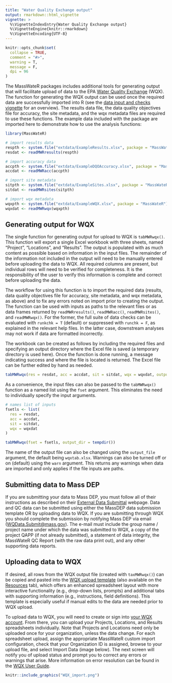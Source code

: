 ```yaml
---
title: "Water Quality Exchange output"
output: rmarkdown::html_vignette
vignette: >
  %\VignetteIndexEntry{Water Quality Exchange output}
  %\VignetteEngine{knitr::rmarkdown}
  %\VignetteEncoding{UTF-8}
---
```


```r
knitr::opts_chunk$set(
  collapse = TRUE,
  comment = "#>",
  warning = T, 
  message = F, 
  dpi = 96
)
```

The MassWateR packages includes additional tools for generating output that will facilitate upload of data to the EPA [Water Quality Exchange](https://www.epa.gov/waterdata/water-quality-data){target="_blank"} (WQX).  The function for generating the WQX output can be used once the required data are successfully imported into R (see the [data input and checks vignette](https://massbays-tech.github.io/MassWateR/articles/inputs.html) for an overview).  The results data file, the data quality objectives file for accuracy, the site metadata, and the wqx metadata files are required to use these functions.  The example data included with the package are imported here to demonstrate how to use the analysis functions:

```r
library(MassWateR)

# import results data
respth <- system.file("extdata/ExampleResults.xlsx", package = "MassWateR")
resdat <- readMWRresults(respth)

# import accuracy data
accpth <- system.file("extdata/ExampleDQOAccuracy.xlsx", package = "MassWateR")
accdat <- readMWRacc(accpth)

# import site metadata
sitpth <- system.file("extdata/ExampleSites.xlsx", package = "MassWateR")
sitdat <- readMWRsites(sitpth)

# import wqx metadata
wqxpth <- system.file("extdata/ExampleWQX.xlsx", package = "MassWateR")
wqxdat <- readMWRwqx(wqxpth)
```

## Generating output for WQX

The single function for generating output for upload to WQX is `tabMWRwqx()`.  This function will export a single Excel workbook with three sheets, named "Project", "Locations", and "Results". The output is populated with as much content as possible based on information in the input files.  The remainder of the information not included in the output will need to be manually entered before uploading the data to WQX.  All required columns are present, but individual rows will need to be verified for completeness.  It is the responsibility of the user to verify this information is complete and correct before uploading the data. 

The workflow for using this function is to import the required data (results, data quality objectives file for accuracy, site metadata, and wqx metadata, as above) and to fix any errors noted on import prior to creating the output. The function can be used with inputs as paths to the relevant files or as data frames returned by `readMWRresults()`, `readMWRacc()`, `readMWRsites()`, and `readMWRwqx()`.  For the former, the full suite of data checks can be evaluated with `runkchk = T` (default) or suppressed with `runchk = F`, as explained in the relevant help files.  In the latter case, downstream analyses may not work if data are formatted incorrectly. 

The workbook can be created as follows by including the required files and specifying an output directory where the Excel file is saved (a temporary directory is used here). Once the function is done running, a message indicating success and where the file is located is returned. The Excel file can be further edited by hand as needed.  

```r
tabMWRwqx(res = resdat, acc = accdat, sit = sitdat, wqx = wqxdat, output_dir = tempdir())
```

As a convenience, the input files can also be passed to the `tabMWRwqx()` function as a named list using the `fset` argument.  This eliminates the need to individually specify the input arguments. 

```r
# names list of inputs
fsetls <- list(
  res = resdat, 
  acc = accdat, 
  sit = sitdat,
  wqx = wqxdat
)

tabMWRwqx(fset = fsetls, output_dir = tempdir())
```

The name of the output file can also be changed using the `output_file` argument, the default being `wqxtab.xlsx`.  Warnings can also be turned off or on (default) using the `warn` argument.  This returns any warnings when data are imported and only applies if the file inputs are paths.

## Submitting data to Mass DEP

If you are submitting your data to Mass DEP, you must follow all of their instructions as described on their [External Data Submittal](https://www.mass.gov/guides/external-data-submittals-to-the-watershed-planning-program){target="_blank"} webpage. Data and QC data can be submitted using either the MassDEP data submission template OR by uploading data to WQX. If you are submitting through WQX you should complete the submission by notifying Mass DEP via email ([WQData.Submit@mass.gov](mailto:WQData.Submit@mass.gov){target="_blank"}).  The e-mail must include the group name / project name under which the data was submitted to WQX, a copy of the project QAPP (if not already submitted), a statement of data integrity, the MassWateR QC Report (with the raw data print out), and any other supporting data reports.

## Uploading data to WQX

If desired, all rows from the WQX output file (created with `taxMWRwqx()`) can be copied and pasted into the [WQX upload template](https://massbays-tech.github.io/MassWateR/WQX_Phys-Chem_Template_for_MassWateR.xlsx) (also available on the [Resources](https://massbays-tech.github.io/MassWateR/RESOURCES.html) tab), which offers an enhanced spreadsheet layout with more interactive functionality (e.g., drop-down lists, prompts) and additional tabs with supporting information (e.g., instructions, field definitions). This template is especially useful if manual edits to the data are needed prior to WQX upload.

To upload data to WQX, you will need to create or sign into [your WQX account](https://www.epa.gov/waterdata/wqx-web-account-registration){target="_blank"}. From there, you can upload your Projects, Locations, and Results spreadsheets individually. Note that Projects and Locations need only be uploaded once for your organization, unless the data change. For each spreadsheet upload, assign the appropriate MassWateR custom import configuration, check that your Organization ID is assigned, browse to your upload file, and select Import Data (image below). The next screen will notify you of upload status and prompt you to correct any errors or warnings that arise. More information on error resolution can be found in the [WQX User Guide](https://www.epa.gov/sites/default/files/2020-03/documents/wqx_web_user_guide_v3.0.pdf){target="_blank"}.

```r
knitr::include_graphics("WQX_import.png")
```
